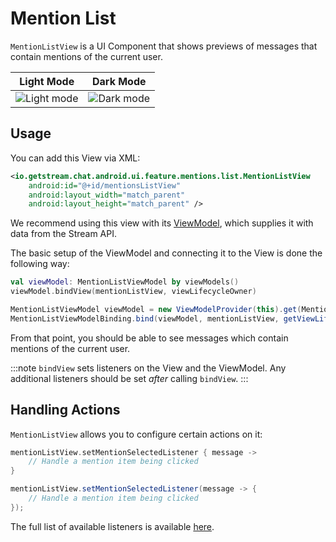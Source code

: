 
# Mention List

`MentionListView` is a UI Component that shows previews of messages that contain mentions of the current user.

| Light Mode | Dark Mode |
| --- | --- |
|![Light mode](../../assets/mentions_list_view_light.png)|![Dark mode](../../assets/mentions_list_view_dark.png)|

## Usage

You can add this View via XML:

```xml
<io.getstream.chat.android.ui.feature.mentions.list.MentionListView
    android:id="@+id/mentionsListView"
    android:layout_width="match_parent"
    android:layout_height="match_parent" />
```

We recommend using this view with its [ViewModel](../01-getting-started.mdx#viewmodels), which supplies it with data from the Stream API.

The basic setup of the ViewModel and connecting it to the View is done the following way:

<Tabs>
<TabItem value="kotlin" label="Kotlin">

```kotlin
val viewModel: MentionListViewModel by viewModels()
viewModel.bindView(mentionListView, viewLifecycleOwner)
```
</TabItem>

<TabItem value="java" label="Java">

```java
MentionListViewModel viewModel = new ViewModelProvider(this).get(MentionListViewModel.class);
MentionListViewModelBinding.bind(viewModel, mentionListView, getViewLifecycleOwner());
```
</TabItem>
</Tabs>

From that point, you should be able to see messages which contain mentions of the current user.

:::note
`bindView` sets listeners on the View and the ViewModel. Any additional listeners should be set _after_ calling `bindView`.
:::

## Handling Actions

`MentionListView` allows you to configure certain actions on it:

<Tabs>
<TabItem value="kotlin" label="Kotlin">

```kotlin
mentionListView.setMentionSelectedListener { message ->
    // Handle a mention item being clicked
}
```
</TabItem>

<TabItem value="java" label="Java">

```java
mentionListView.setMentionSelectedListener(message -> {
    // Handle a mention item being clicked
});
```
</TabItem>
</Tabs>

The full list of available listeners is available [here](https://getstream.github.io/stream-chat-android/stream-chat-android-ui-components/io.getstream.chat.android.ui.feature.mentions.list/-mention-list-view/).
